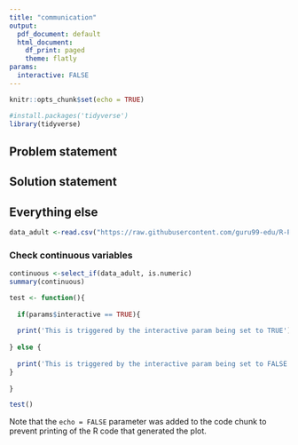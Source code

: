```yaml
---
title: "communication"
output: 
  pdf_document: default
  html_document:
    df_print: paged
    theme: flatly
params:
  interactive: FALSE
---
```


```r

knitr::opts_chunk$set(echo = TRUE)

#install.packages('tidyverse')
library(tidyverse)
```

## Problem statement

## Solution statement

## Everything else



```r

data_adult <-read.csv("https://raw.githubusercontent.com/guru99-edu/R-Programming/master/adult.csv")
```

### Check continuous variables

```r

continuous <-select_if(data_adult, is.numeric)
summary(continuous)

```

```r


test <- function(){
  
  if(params$interactive == TRUE){
    
  print('This is triggered by the interactive param being set to TRUE')
    
} else {
  
  print('This is triggered by the interactive param being set to FALSE')
}
  
}

test()

```

Note that the `echo = FALSE` parameter was added to the code chunk to prevent printing of the R code that generated the plot.

